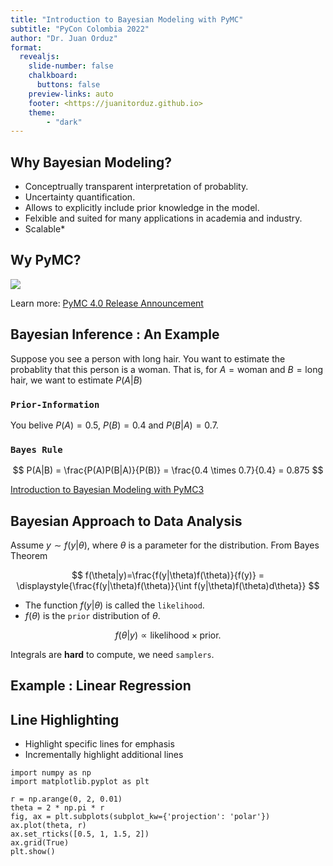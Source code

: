 ```yaml
---
title: "Introduction to Bayesian Modeling with PyMC"
subtitle: "PyCon Colombia 2022"
author: "Dr. Juan Orduz"
format:
  revealjs: 
    slide-number: false
    chalkboard: 
      buttons: false
    preview-links: auto
    footer: <https://juanitorduz.github.io>
    theme:
        - "dark"
---
```


## Why Bayesian Modeling?

::: incremental
- Conceptrually transparent interpretation of probablity.
- Uncertainty quantification.
- Allows to explicitly include prior knowledge in the model.
- Felxible and suited for many applications in academia and industry.
- Scalable*
:::

## Wy PyMC?


![](pyconco22_orduz_files/images/pymc4_announcement.png)

::: footer
Learn more: [PyMC 4.0 Release Announcement](https://www.pymc.io/blog/v4_announcement.html)
:::

## Bayesian Inference \: An Example

Suppose you see a person with long hair. You want to estimate the probablity that this person is a woman. That is, for $A = \text{woman}$ and $B = \text{long hair}$, we want to estimate $P(A|B)$

### `Prior-Information`

You belive $P(A) = 0.5$, $P(B)=0.4$ and $P(B|A) = 0.7$.

### `Bayes Rule`
$$
P(A|B) = \frac{P(A)P(B|A)}{P(B)} = \frac{0.4 \times 0.7}{0.4} = 0.875
$$

::: footer
[Introduction to Bayesian Modeling with PyMC3](https://juanitorduz.github.io/intro_pymc3/)
:::

## Bayesian Approach to Data Analysis

Assume $y\sim f(y|\theta)$, where $\theta$ is a parameter for the distribution. From Bayes Theorem

$$
f(\theta|y)=\frac{f(y|\theta)f(\theta)}{f(y)} = 
\displaystyle{\frac{f(y|\theta)f(\theta)}{\int f(y|\theta)f(\theta)d\theta}}
$$

- The function $f(y|\theta)$ is called the `likelihood`.
- $f(\theta)$ is the `prior` distribution of $\theta$.

$$
f(\theta|y)  \propto \text{likelihood} \times \text{prior}.
$$

Integrals are **hard** to compute, we need `samplers`.

::: footer
:::

## Example \: Linear Regression

## Line Highlighting

-   Highlight specific lines for emphasis
-   Incrementally highlight additional lines

``` .python
import numpy as np
import matplotlib.pyplot as plt

r = np.arange(0, 2, 0.01)
theta = 2 * np.pi * r
fig, ax = plt.subplots(subplot_kw={'projection': 'polar'})
ax.plot(theta, r)
ax.set_rticks([0.5, 1, 1.5, 2])
ax.grid(True)
plt.show()
```